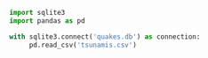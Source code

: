 ```python
import sqlite3
import pandas as pd

with sqlite3.connect('quakes.db') as connection:
     pd.read_csv('tsunamis.csv')
```